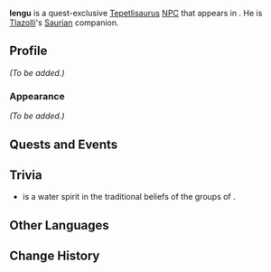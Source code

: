 {{Meta
<!-- Remove this template after adding the missing info -->
|missing_NPC_profile  = yes
}}
{{Character Infobox
|type             = Quest NPC
|image            = NPC Iengu.png
|realname         = 
|deceased         = 
|region           = Natlan
|location         = Natlan
|affiliation      = 
|group            = Tepetlisaurus
|group2           = Saurians
|title            = 

|ancestry         = <!-- Clan/family -->
|father           = 
|mother           = 
|spouse           = 
|sibling          = 
|child            = 
|relative         = 

|voiceEN          = 
|voiceCN          = 
|voiceJP          = 
|voiceKR          = 
|dialoguereward   = 
}}
'''Iengu''' is a quest-exclusive [[Tepetlisaurus]] [[NPC]] that appears in {{Quest|Hoarse Echoes}}. He is [[Tlazolli]]'s [[Saurian]] companion.

==Profile==
''(To be added.)''

===Appearance===
''(To be added.)''

==Quests and Events==
{{Quests and Events}}

==Trivia==
*{{w|Jengu}} is a water spirit in the traditional beliefs of the {{w|Sawabantu languages|Sawabantu}} groups of {{w|Cameroon}}.

==Other Languages==
{{Other Languages|default_hidden=1
|en     = Iengu
|zhs    = 延古
|zhs_rm = Yángǔ
|zht    = 延古
|zht_rm = Yángǔ
|ja     = イェング
|ko     = 엔구
|es     = Iengu
|fr     = Iengu
|ru     = Йенгу
|th     = Iengu
|vi     = Iengu
|de     = Iengu
|id     = Iengu
|pt     = Iengu
|tr     = Iengu
|it     = Iengu
}}

==Change History==
{{Change History|5.1}}